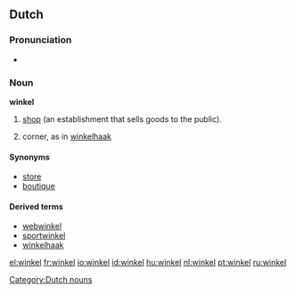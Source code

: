 {{also|Winkel}}
==Dutch==
===Pronunciation===
*{{audio|Nl-winkel.ogg|audio}}

===Noun===
'''winkel''' {{m}}

# [[shop]] (an establishment that sells goods to the public).
#{{obsolete}} corner, as in [[winkelhaak]]
====Synonyms====
*[[store]]
*[[boutique]]

====Derived terms====
*[[webwinkel]]
*[[sportwinkel]]
*[[winkelhaak]]
[[Category:Dutch nouns]]

[[el:winkel]]
[[fr:winkel]]
[[io:winkel]]
[[id:winkel]]
[[hu:winkel]]
[[nl:winkel]]
[[pt:winkel]]
[[ru:winkel]]